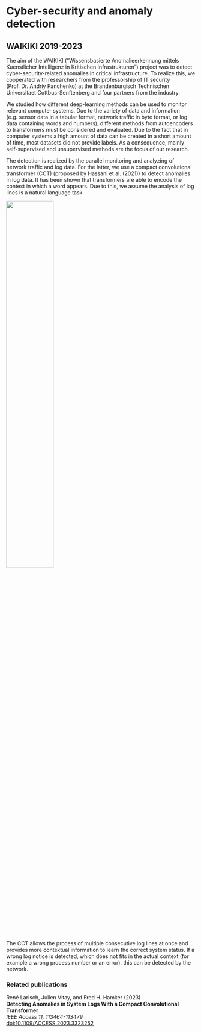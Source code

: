 # Cyber-security and anomaly detection

## WAIKIKI 2019-2023

The aim of the WAIKIKI ("Wissensbasierte Anomalieerkennung mittels Kuenstlicher Intelligenz in Kritischen Infrastrukturen") project was to detect cyber-security-related anomalies in critical infrastructure. To realize this, we cooperated with researchers from the professorship of IT security (Prof. Dr. Andriy Panchenko) at the Brandenburgisch Technischen Universitaet Cottbus-Senftenberg and four partners from the industry.

We studied how different deep-learning methods can be used to monitor relevant computer systems. Due to the variety of data and information (e.g. sensor data in a tabular format, network traffic in byte format, or log data containing words and numbers), different methods from autoencoders to transformers must be considered and evaluated. Due to the fact that in computer systems a high amount of data can be created in a short amount of time, most datasets did not provide labels. As a consequence, mainly self-supervised and unsupervised methods are the focus of our research.

The detection is realized by the parallel monitoring and analyzing of network traffic and log data. For the latter, we use a compact convolutional transformer (CCT) (proposed by Hassani et al. (2021)) to detect anomalies in log data. It has been shown that transformers are able to encode the context in which a word appears. Due to this, we assume the analysis of log lines is a natural language task.

![](../img/cct.png){width=50% fig-align="center"}

The CCT allows the process of multiple consecutive log lines at once and provides more contextual information to learn the correct system status. If a wrong log notice is detected, which does not fits in the actual context (for example a wrong process number or an error), this can be detected by the network.

### Related publications

René Larisch, Julien Vitay, and Fred H. Hamker (2023)\
**Detecting Anomalies in System Logs With a Compact Convolutional Transformer**\
*IEEE Access 11, 113464-113479*\
[doi:10.1109/ACCESS.2023.3323252](https://doi.org/10.1109/ACCESS.2023.3323252)